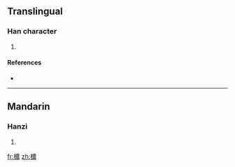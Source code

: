 ==Translingual==

===Han character===
{{Han char|rn=75|rad=木|as=15|sn=19|four=|canj=木戈廿金 (DITC)}}

# {{defn|Han|sort=木15}}

====References====
* {{Han ref|kx=0559.310|dkj=15789|dj=0949.060|hdz=21310.050|uh=6ACE|ud=27342}}

----

==Mandarin==

===Hanzi===
{{cmn-hanzi|pin=[[guàng]] ([[guang4]])|wg=kuang<sup>4</sup>}}

# {{defn|Mandarin}}

[[fr:櫎]]
[[zh:櫎]]